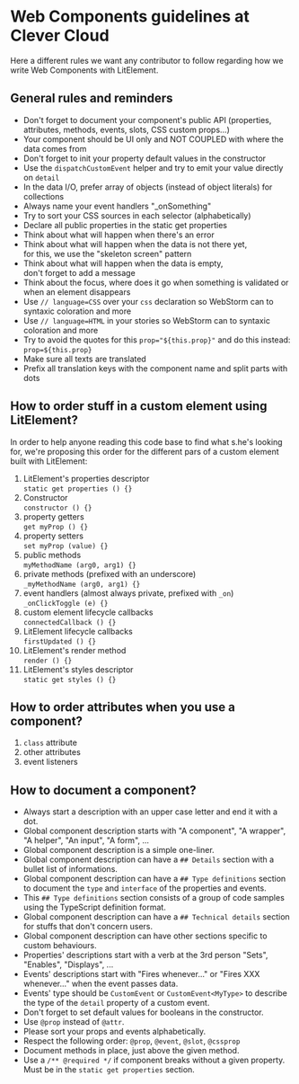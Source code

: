 
<Meta title="📌 Docs|Web components guidelines" />

# Web Components guidelines at Clever Cloud

Here a different rules we want any contributor to follow regarding how we write Web Components with LitElement.

## General rules and reminders

* Don't forget to document your component's public API (properties, attributes, methods, events, slots, CSS custom props...)
* Your component should be UI only and NOT COUPLED with where the data comes from
* Don't forget to init your property default values in the constructor
* Use the `dispatchCustomEvent` helper and try to emit your value directly on `detail`
* In the data I/O, prefer array of objects (instead of object literals) for collections
* Always name your event handlers "_onSomething"
* Try to sort your CSS sources in each selector (alphabetically)
* Declare all public properties in the static get properties
* Think about what will happen when there's an error
* Think about what will happen when the data is not there yet, <br/> for this, we use the "skeleton screen" pattern
* Think about what will happen when the data is empty, <br/> don't forget to add a message
* Think about the focus, where does it go when something is validated or when an element disappears
* Use `// language=CSS` over your `css` declaration so WebStorm can to syntaxic coloration and more
* Use `// language=HTML` in your stories so WebStorm can to syntaxic coloration and more
* Try to avoid the quotes for this `prop="${this.prop}"` and do this instead: `prop=${this.prop}`
* Make sure all texts are translated
* Prefix all translation keys with the component name and split parts with dots

## How to order stuff in a custom element using LitElement?

In order to help anyone reading this code base to find what s.he's looking for,
we're proposing this order for the different pars of a custom element built with LitElement:

1. LitElement's properties descriptor <br/> `static get properties () {}`
1. Constructor <br/> `constructor () {}`
1. property getters <br/> `get myProp () {}`
1. property setters <br/> `set myProp (value) {}`
1. public methods <br/> `myMethodName (arg0, arg1) {}`
1. private methods (prefixed with an underscore) <br/> `_myMethodName (arg0, arg1) {}`
1. event handlers (almost always private, prefixed with `_on`) <br/> `_onClickToggle (e) {}`
1. custom element lifecycle callbacks <br/> `connectedCallback () {}`
1. LitElement lifecycle callbacks <br/> `firstUpdated () {}`
1. LitElement's render method <br/> `render () {}`
1. LitElement's styles descriptor <br/> `static get styles () {}`

## How to order attributes when you use a component?

1. `class` attribute
1. other attributes
1. event listeners

## How to document a component?

* Always start a description with an upper case letter and end it with a dot.
* Global component description starts with "A component", "A wrapper", "A helper", "An input", "A form", ...
* Global component description is a simple one-liner.
* Global component description can have a `## Details` section with a bullet list of informations.
* Global component description can have a `## Type definitions` section to document the `type` and `interface` of the properties and events.
* This `## Type definitions` section consists of a group of code samples using the TypeScript definition format.
* Global component description can have a `## Technical details` section for stuffs that don't concern users.
* Global component description can have other sections specific to custom behaviours.
* Properties' descriptions start with a verb at the 3rd person "Sets", "Enables", "Displays", ...
* Events' descriptions start with "Fires whenever..." or "Fires XXX whenever..." when the event passes data.
* Events' type should be `CustomEvent` or `CustomEvent<MyType>` to describe the type of the `detail` property of a custom event.
* Don't forget to set default values for booleans in the constructor.
* Use `@prop` instead of `@attr`.
* Please sort your props and events alphabetically.
* Respect the following order: `@prop`, `@event`, `@slot`, `@cssprop`
* Document methods in place, just above the given method.
* Use a `/** @required */` if component breaks without a given property. Must be in the `static get properties` section.
